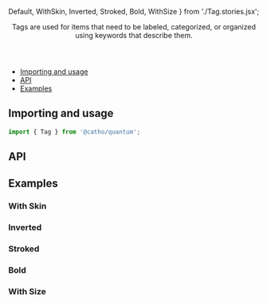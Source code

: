 


  Default,
  WithSkin,
  Inverted,
  Stroked,
  Bold,
  WithSize
} from './Tag.stories.jsx';

<Meta title="Tag" component={Tag} />

<Header title="Tag">
  Tags are used for items that need to be labeled, categorized, or organized using keywords that describe them.
</Header>

- [Importing and usage](#importing)
- [API](#api)
- [Examples](#examples)

## <a id="importing"></a>Importing and usage

```js
import { Tag } from '@catho/quantum';
```

<Canvas>
  <Story story={Default} />
</Canvas>

## <a id="api"></a>API

<ArgsTable of={Tag} />

## <a id="examples"></a>Examples

### With Skin

<Canvas>
  <Story story={WithSkin} />
</Canvas>

### Inverted

<Canvas>
  <Story story={Inverted} />
</Canvas>

### Stroked

<Canvas>
  <Story story={Stroked} />
</Canvas>

### Bold

<Canvas>
  <Story story={Bold} />
</Canvas>

### With Size

<Canvas>
  <Story story={WithSize} />
</Canvas>


